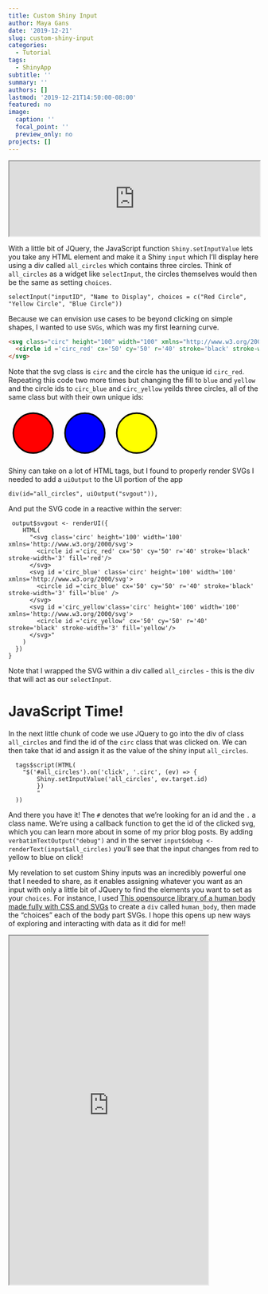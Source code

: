 ```yaml
---
title: Custom Shiny Input
author: Maya Gans
date: '2019-12-21'
slug: custom-shiny-input
categories:
  - Tutorial
tags:
  - ShinyApp
subtitle: ''
summary: ''
authors: []
lastmod: '2019-12-21T14:50:00-08:00'
featured: no
image:
  caption: ''
  focal_point: ''
  preview_only: no
projects: []
---
```


<iframe src="https://maya-gans.shinyapps.io/clickable_svg/" height = "150px" width = "100%"></iframe>

With a little bit of JQuery, the JavaScript function `Shiny.setInputValue` lets you take any HTML element and make it a Shiny `input` which I'll display here using a div called `all_circles` which contains three circles. Think of `all_circles` as a widget like `selectInput`, the circles themselves would then be the same as setting `choices`.

```{#r}
selectInput("inputID", "Name to Display", choices = c("Red Circle", "Yellow Circle", "Blue Circle"))
```

Because we can envision use cases to be beyond clicking on simple shapes, I wanted to use `SVGs`, which was my first learning curve.

```html
<svg class="circ" height="100" width="100" xmlns="http://www.w3.org/2000/svg">
  <circle id ='circ_red' cx='50' cy='50' r='40' stroke='black' stroke-width='3' fill='red'/>
</svg>
```

Note that the svg class is `circ` and the circle has the unique id `circ_red`. Repeating this code two more times but changing the fill to `blue` and `yellow` and the circle ids to `circ_blue` and `circ_yellow` yeilds three circles, all of the same class but with their own unique ids:

<div class="text-center">
<svg class='circ' height='100' width='100' xmlns='http://www.w3.org/2000/svg'>
<circle id ='circ_red' cx='50' cy='50' r='40' stroke='black' stroke-width='3' fill='red'/>
</svg>

<svg id ='circ_blue' class='circ' height='100' width='100' xmlns='http://www.w3.org/2000/svg'>
<circle id ='circ_blue' cx='50' cy='50' r='40' stroke='black' stroke-width='3' fill='blue' />
</svg>

<svg id ='circ_yellow'class='circ' height='100' width='100' xmlns='http://www.w3.org/2000/svg'>
<circle id ='circ_yellow' cx='50' cy='50' r='40' stroke='black' stroke-width='3' fill='yellow'/>
</svg>
</div>

Shiny can take on a lot of HTML tags, but I found to properly render SVGs I needed to add a `uiOutput` to the UI portion of the app

```
div(id="all_circles", uiOutput("svgout")),
```

And put the SVG code in a reactive within the server:

```
 output$svgout <- renderUI({
    HTML(
      "<svg class='circ' height='100' width='100' xmlns='http://www.w3.org/2000/svg'>
        <circle id ='circ_red' cx='50' cy='50' r='40' stroke='black' stroke-width='3' fill='red'/>
      </svg>
      <svg id ='circ_blue' class='circ' height='100' width='100' xmlns='http://www.w3.org/2000/svg'>
        <circle id ='circ_blue' cx='50' cy='50' r='40' stroke='black' stroke-width='3' fill='blue' />
      </svg>
      <svg id ='circ_yellow'class='circ' height='100' width='100' xmlns='http://www.w3.org/2000/svg'>
        <circle id ='circ_yellow' cx='50' cy='50' r='40' stroke='black' stroke-width='3' fill='yellow'/>
      </svg>"
    )
  })
}
```

Note that I wrapped the SVG within a div called `all_circles` - this is the div that will act as our `selectInput`.

# JavaScript Time!

In the next little chunk of code we use JQuery to go into the div of class `all_circles` and find the id of the `circ` class that was clicked on. We can then take that id and assign it as the value of the shiny input `all_circles`.

```
  tags$script(HTML(
    "$('#all_circles').on('click', '.circ', (ev) => {
        Shiny.setInputValue('all_circles', ev.target.id)
        })
        "
  ))
```

And there you have it! The `#` denotes that we're looking for an id and the `.` a class name. We're using a callback function to get the id of the clicked svg, which you can learn more about in some of my prior blog posts.
By adding `verbatimTextOutput("debug")` and in the server `input$debug <- renderText(input$all_circles)` you'll see that the input changes from red to yellow to blue on click! 

My revelation to set custom Shiny inputs was an incredibly powerful one that I needed to share, as it enables assigning whatever you want as an input with only a little bit of JQuery to find the elements you want to set as your `choices`. For instance, I used [This opensource library of a human body made fully with CSS and SVGs](https://github.com/volcanioo/Human-Body-Rendering-HTML) to create a `div` called `human_body`, then made the "choices" each of the body part SVGs. I hope this opens up new ways of exploring and interacting with data as it did for me!!

<iframe src="https://maya-gans.shinyapps.io/human_body_app/" height = "700px" width = "400px"></iframe>